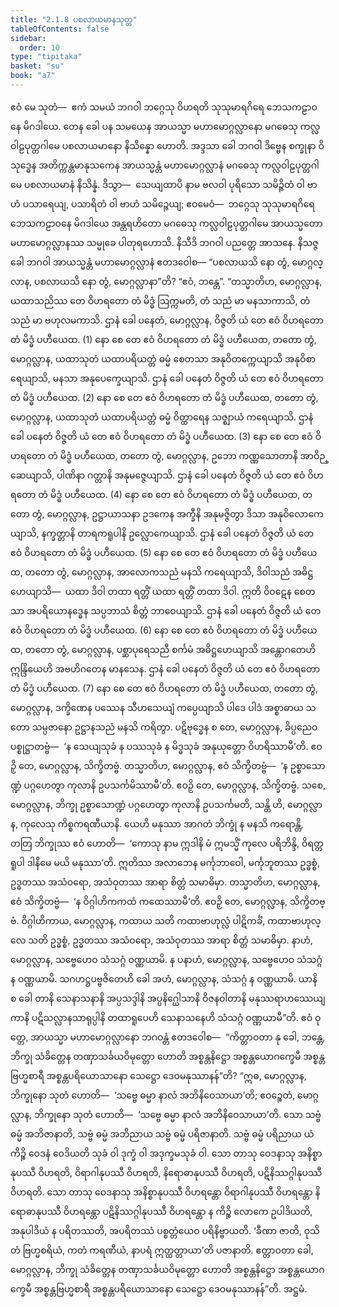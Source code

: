```yaml
---
title: "2.1.8 ပစလာယမာနသုတ္တ"
tableOfContents: false
sidebar:
  order: 10
type: "tipitaka"
basket: "su"
book: "a7"
---
```



<DynamicBreadcrumb />

<Division number="61" book="a7">

<Paragraph number="387" book="a7">
ဧဝံ မေ သုတံ—  ဧကံ သမယံ ဘဂဝါ ဘဂ္ဂေသု ဝိဟရတိ သုသုမာရဂိရေ ဘေသကဠာဝနေ မိဂဒါယေ. တေန ခေါ ပန သမယေန အာယသ္မာ မဟာမောဂ္ဂလ္လာနော မဂဓေသု ကလ္လဝါဠပုတ္တဂါမေ ပစလာယမာနော နိသိန္နော ဟောတိ. အဒ္ဒသာ ခေါ ဘဂဝါ ဒိဗ္ဗေန စက္ခုနာ ဝိသုဒ္ဓေန အတိက္ကန္တမာနုသကေန အာယသ္မန္တံ မဟာမောဂ္ဂလ္လာနံ မဂဓေသု ကလ္လဝါဠပုတ္တဂါမေ ပစလာယမာနံ နိသိန္နံ. ဒိသွာ—  သေယျထာပိ နာမ ဗလဝါ ပုရိသော သမိဉ္ဇိတံ ဝါ ဗာဟံ ပသာရေယျ, ပသာရိတံ ဝါ ဗာဟံ သမိဉ္ဇေယျ; ဧဝမေဝံ—  ဘဂ္ဂေသု သုသုမာရဂိရေ ဘေသကဠာဝနေ မိဂဒါယေ အန္တရဟိတော မဂဓေသု ကလ္လဝါဠပုတ္တဂါမေ အာယသ္မတော မဟာမောဂ္ဂလ္လာနဿ သမ္မုခေ ပါတုရဟောသိ. နိသီဒိ ဘဂဝါ ပညတ္တေ အာသနေ. နိသဇ္ဇ ခေါ ဘဂဝါ အာယသ္မန္တံ မဟာမောဂ္ဂလ္လာနံ ဧတဒဝေါစ—
</Paragraph>

<Paragraph number="388" book="a7">
“ပစလာယသိ နော တွံ, မောဂ္ဂလ္လာန, ပစလာယသိ နော တွံ, မောဂ္ဂလ္လာနာ”တိ? “ဧဝံ, ဘန္တေ”. “တသ္မာတိဟ, မောဂ္ဂလ္လာန, ယထာသညိဿ တေ ဝိဟရတော တံ မိဒ္ဓံ ဩက္ကမတိ, တံ သညံ မာ မနသာကာသိ, တံ သညံ မာ ဗဟုလမကာသိ. ဌာနံ ခေါ ပနေတံ, မောဂ္ဂလ္လာန, ဝိဇ္ဇတိ ယံ တေ ဧဝံ ဝိဟရတော တံ မိဒ္ဓံ ပဟီယေထ. (1)
</Paragraph>

<Paragraph number="389" book="a7">
နော စေ တေ ဧဝံ ဝိဟရတော တံ မိဒ္ဓံ ပဟီယေထ, တတော တွံ, မောဂ္ဂလ္လာန, ယထာသုတံ ယထာပရိယတ္တံ ဓမ္မံ စေတသာ အနုဝိတက္ကေယျာသိ အနုဝိစာရေယျာသိ, မနသာ အနုပေက္ခေယျာသိ. ဌာနံ ခေါ ပနေတံ ဝိဇ္ဇတိ ယံ တေ ဧဝံ ဝိဟရတော တံ မိဒ္ဓံ ပဟီယေထ. (2)
</Paragraph>

<Paragraph number="390" book="a7">
နော စေ တေ ဧဝံ ဝိဟရတော တံ မိဒ္ဓံ ပဟီယေထ, တတော တွံ, မောဂ္ဂလ္လာန, ယထာသုတံ ယထာပရိယတ္တံ ဓမ္မံ ဝိတ္ထာရေန သဇ္ဈာယံ ကရေယျာသိ. ဌာနံ ခေါ ပနေတံ ဝိဇ္ဇတိ ယံ တေ ဧဝံ ဝိဟရတော တံ မိဒ္ဓံ ပဟီယေထ. (3)
</Paragraph>

<Paragraph number="391" book="a7">
နော စေ တေ ဧဝံ ဝိဟရတော တံ မိဒ္ဓံ ပဟီယေထ, တတော တွံ, မောဂ္ဂလ္လာန, ဥဘော ကဏ္ဏသောတာနိ အာဝိဉ္ဆေယျာသိ, ပါဏိနာ ဂတ္တာနိ အနုမဇ္ဇေယျာသိ. ဌာနံ ခေါ ပနေတံ ဝိဇ္ဇတိ ယံ တေ ဧဝံ ဝိဟရတော တံ မိဒ္ဓံ ပဟီယေထ. (4)
</Paragraph>

<Paragraph number="392" book="a7">
နော စေ တေ ဧဝံ ဝိဟရတော တံ မိဒ္ဓံ ပဟီယေထ, တတော တွံ, မောဂ္ဂလ္လာန, ဥဋ္ဌာယာသနာ ဥဒကေန အက္ခီနိ အနုမဇ္ဇိတွာ ဒိသာ အနုဝိလောကေယျာသိ, နက္ခတ္တာနိ တာရကရူပါနိ ဥလ္လောကေယျာသိ. ဌာနံ ခေါ ပနေတံ ဝိဇ္ဇတိ ယံ တေ ဧဝံ ဝိဟရတော တံ မိဒ္ဓံ ပဟီယေထ. (5)
</Paragraph>

<Paragraph number="393" book="a7">
နော စေ တေ ဧဝံ ဝိဟရတော တံ မိဒ္ဓံ ပဟီယေထ, တတော တွံ, မောဂ္ဂလ္လာန, အာလောကသညံ မနသိ ကရေယျာသိ, ဒိဝါသညံ အဓိဋ္ဌဟေယျာသိ—  ယထာ ဒိဝါ တထာ ရတ္တိံ ယထာ ရတ္တိံ တထာ ဒိဝါ. ဣတိ ဝိဝဋေန စေတသာ အပရိယောနဒ္ဓေန သပ္ပဘာသံ စိတ္တံ ဘာဝေယျာသိ. ဌာနံ ခေါ ပနေတံ ဝိဇ္ဇတိ ယံ တေ ဧဝံ ဝိဟရတော တံ မိဒ္ဓံ ပဟီယေထ. (6)
</Paragraph>

<Paragraph number="394" book="a7">
နော စေ တေ ဧဝံ ဝိဟရတော တံ မိဒ္ဓံ ပဟီယေထ, တတော တွံ, မောဂ္ဂလ္လာန, ပစ္ဆာပုရေသညီ စင်္ကမံ အဓိဋ္ဌဟေယျာသိ အန္တောဂတေဟိ ဣန္ဒြိယေဟိ အဗဟိဂတေန မာနသေန. ဌာနံ ခေါ ပနေတံ ဝိဇ္ဇတိ ယံ တေ ဧဝံ ဝိဟရတော တံ မိဒ္ဓံ ပဟီယေထ. (7)
</Paragraph>

<Paragraph number="395" book="a7">
နော စေ တေ ဧဝံ ဝိဟရတော တံ မိဒ္ဓံ ပဟီယေထ, တတော တွံ, မောဂ္ဂလ္လာန, ဒက္ခိဏေန ပဿေန သီဟသေယျံ ကပ္ပေယျာသိ ပါဒေ ပါဒံ အစ္စာဓာယ သတော သမ္ပဇာနော ဥဋ္ဌာနသညံ မနသိ ကရိတွာ. ပဋိဗုဒ္ဓေန စ တေ, မောဂ္ဂလ္လာန, ခိပ္ပညေဝ ပစ္စုဋ္ဌာတဗ္ဗံ—  ‘န သေယျသုခံ န ပဿသုခံ န မိဒ္ဓသုခံ အနုယုတ္တော ဝိဟရိဿာမီ’တိ. ဧဝဉှိ တေ, မောဂ္ဂလ္လာန, သိက္ခိတဗ္ဗံ.
</Paragraph>

<Paragraph number="396" book="a7">
တသ္မာတိဟ, မောဂ္ဂလ္လာန, ဧဝံ သိက္ခိတဗ္ဗံ—  ‘န ဥစ္စာသောဏ္ဍံ ပဂ္ဂဟေတွာ ကုလာနိ ဥပသင်္ကမိဿာမီ’တိ. ဧဝဉှိ တေ, မောဂ္ဂလ္လာန, သိက္ခိတဗ္ဗံ. သစေ, မောဂ္ဂလ္လာန, ဘိက္ခု ဥစ္စာသောဏ္ဍံ ပဂ္ဂဟေတွာ ကုလာနိ ဥပသင်္ကမတိ, သန္တိ ဟိ, မောဂ္ဂလ္လာန, ကုလေသု ကိစ္စကရဏီယာနိ. ယေဟိ မနုဿာ အာဂတံ ဘိက္ခုံ န မနသိ ကရောန္တိ, တတြ ဘိက္ခုဿ ဧဝံ ဟောတိ—  ‘ကောသု နာမ ဣဒါနိ မံ ဣမသ္မိံ ကုလေ ပရိဘိန္ဒိ, ဝိရတ္တရူပါ ဒါနိမေ မယိ မနုဿာ’တိ. ဣတိဿ အလာဘေန မင်္ကုဘာဝေါ, မင်္ကုဘူတဿ ဥဒ္ဓစ္စံ, ဥဒ္ဓတဿ အသံဝရော, အသံဝုတဿ အာရာ စိတ္တံ သမာဓိမှာ.
</Paragraph>

<Paragraph number="397" book="a7">
တသ္မာတိဟ, မောဂ္ဂလ္လာန, ဧဝံ သိက္ခိတဗ္ဗံ—  ‘န ဝိဂ္ဂါဟိကကထံ ကထေဿာမီ’တိ. ဧဝဉှိ တေ, မောဂ္ဂလ္လာန, သိက္ခိတဗ္ဗံ. ဝိဂ္ဂါဟိကာယ, မောဂ္ဂလ္လာန, ကထာယ သတိ ကထာဗာဟုလ္လံ ပါဋိကင်္ခံ, ကထာဗာဟုလ္လေ သတိ ဥဒ္ဓစ္စံ, ဥဒ္ဓတဿ အသံဝရော, အသံဝုတဿ အာရာ စိတ္တံ သမာဓိမှာ. နာဟံ, မောဂ္ဂလ္လာန, သဗ္ဗေဟေဝ သံသဂ္ဂံ ဝဏ္ဏယာမိ. န ပနာဟံ, မောဂ္ဂလ္လာန, သဗ္ဗေဟေဝ သံသဂ္ဂံ န ဝဏ္ဏယာမိ. သဂဟဋ္ဌပဗ္ဗဇိတေဟိ ခေါ အဟံ, မောဂ္ဂလ္လာန, သံသဂ္ဂံ န ဝဏ္ဏယာမိ. ယာနိ စ ခေါ တာနိ သေနာသနာနိ အပ္ပသဒ္ဒါနိ အပ္ပနိဂ္ဃေါသာနိ ဝိဇနဝါတာနိ မနုဿရာဟဿေယျကာနိ ပဋိသလ္လာနသာရုပ္ပါနိ တထာရူပေဟိ သေနာသနေဟိ သံသဂ္ဂံ ဝဏ္ဏယာမီ”တိ.
</Paragraph>

<Paragraph number="398" book="a7">
ဧဝံ ဝုတ္တေ, အာယသ္မာ မဟာမောဂ္ဂလ္လာနော ဘဂဝန္တံ ဧတဒဝေါစ—  “ကိတ္တာဝတာ နု ခေါ, ဘန္တေ, ဘိက္ခု သံခိတ္တေန တဏှာသင်္ခယဝိမုတ္တော ဟောတိ အစ္စန္တနိဋ္ဌော အစ္စန္တယောဂက္ခေမီ အစ္စန္တဗြဟ္မစာရီ အစ္စန္တပရိယောသာနော သေဋ္ဌော ဒေဝမနုဿာနန်”တိ?
</Paragraph>

<Paragraph number="399" book="a7">
“ဣဓ, မောဂ္ဂလ္လာန, ဘိက္ခုနော သုတံ ဟောတိ—  ‘သဗ္ဗေ ဓမ္မာ နာလံ အဘိနိဝေသာယာ’တိ; ဧဝဉ္စေတံ, မောဂ္ဂလ္လာန, ဘိက္ခုနော သုတံ ဟောတိ—  ‘သဗ္ဗေ ဓမ္မာ နာလံ အဘိနိဝေသာယာ’တိ. သော သဗ္ဗံ ဓမ္မံ အဘိဇာနာတိ, သဗ္ဗံ ဓမ္မံ အဘိညာယ သဗ္ဗံ ဓမ္မံ ပရိဇာနာတိ. သဗ္ဗံ ဓမ္မံ ပရိညာယ ယံ ကိဉ္စိ ဝေဒနံ ဝေဒိယတိ သုခံ ဝါ ဒုက္ခံ ဝါ အဒုက္ခမသုခံ ဝါ. သော တာသု ဝေဒနာသု အနိစ္စာနုပဿီ ဝိဟရတိ, ဝိရာဂါနုပဿီ ဝိဟရတိ, နိရောဓာနုပဿီ ဝိဟရတိ, ပဋိနိဿဂ္ဂါနုပဿီ ဝိဟရတိ. သော တာသု ဝေဒနာသု အနိစ္စာနုပဿီ ဝိဟရန္တော ဝိရာဂါနုပဿီ ဝိဟရန္တော နိရောဓာနုပဿီ ဝိဟရန္တော ပဋိနိဿဂ္ဂါနုပဿီ ဝိဟရန္တော န ကိဉ္စိ လောကေ ဥပါဒိယတိ, အနုပါဒိယံ န ပရိတဿတိ, အပရိတဿံ ပစ္စတ္တံယေဝ ပရိနိဗ္ဗာယတိ. ‘ခီဏာ ဇာတိ, ဝုသိတံ ဗြဟ္မစရိယံ, ကတံ ကရဏီယံ, နာပရံ ဣတ္ထတ္တာယာ’တိ ပဇာနာတိ. ဧတ္တာဝတာ ခေါ, မောဂ္ဂလ္လာန, ဘိက္ခု သံခိတ္တေန တဏှာသင်္ခယဝိမုတ္တော ဟောတိ အစ္စန္တနိဋ္ဌော အစ္စန္တယောဂက္ခေမီ အစ္စန္တဗြဟ္မစာရီ အစ္စန္တပရိယောသာနော သေဋ္ဌော ဒေဝမနုဿာနန်”တိ.

</Paragraph>
</Division>

<Paragraph number="400" type="center" book="a7">
အဋ္ဌမံ.
</Paragraph>